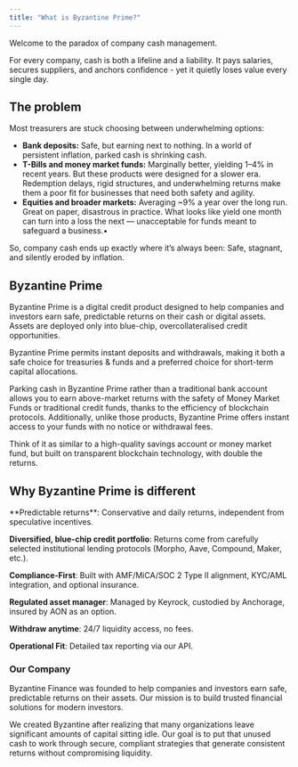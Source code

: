 ```yaml
---
title: "What is Byzantine Prime?"
---
```


Welcome to the paradox of company cash management.

For every company, cash is both a lifeline and a liability. It pays salaries, secures suppliers, and anchors confidence - yet it quietly loses value every single day.

## The problem

Most treasurers are stuck choosing between underwhelming options:

- **Bank deposits:** Safe, but earning next to nothing. In a world of persistent inflation, parked cash is shrinking cash.
- **T-Bills and money market funds:** Marginally better, yielding 1–4% in recent years. But these products were designed for a slower era. Redemption delays, rigid structures, and underwhelming returns make them a poor fit for businesses that need both safety and agility.
- **Equities and broader markets:** Averaging ~9% a year over the long run. Great on paper, disastrous in practice. What looks like yield one month can turn into a loss the next — unacceptable for funds meant to safeguard a business.•

So, company cash ends up exactly where it’s always been: Safe, stagnant, and silently eroded by inflation.

## Byzantine Prime

Byzantine Prime is a digital credit product designed to help companies and investors earn safe, predictable returns on their cash or digital assets. Assets are deployed only into blue-chip, overcollateralised credit opportunities.

Byzantine Prime permits instant deposits and withdrawals, making it both a safe choice for treasuries & funds and a preferred choice for short-term capital allocations.

Parking cash in Byzantine Prime rather than a traditional bank account allows you to earn above-market returns with the safety of Money Market Funds or traditional credit funds, thanks to the efficiency of blockchain protocols. Additionally, unlike those products, Byzantine Prime offers instant access to your funds with no notice or withdrawal fees.

Think of it as similar to a high-quality savings account or money market fund, but built on transparent blockchain technology, with double the returns.

## Why Byzantine Prime is different

<Check>
  **Predictable returns**: Conservative and daily returns, independent from speculative incentives.

  **Diversified, blue-chip credit portfolio**: Returns come from carefully selected institutional lending protocols (Morpho, Aave, Compound, Maker, etc.).

  **Compliance-First**: Built with AMF/MiCA/SOC 2 Type II alignment, KYC/AML integration, and optional insurance.

  **Regulated asset manager**: Managed by Keyrock, custodied by Anchorage, insured by AON as an option.

  **Withdraw anytime**: 24/7 liquidity access, no fees.

  **Operational Fit**: Detailed tax reporting via our API.
</Check>

### Our Company

Byzantine Finance was founded to help companies and investors earn safe, predictable returns on their assets. Our mission is to build trusted financial solutions for modern investors.

We created Byzantine after realizing that many organizations leave significant amounts of capital sitting idle. Our goal is to put that unused cash to work through secure, compliant strategies that generate consistent returns without compromising liquidity.